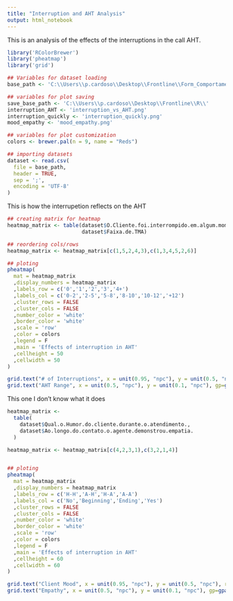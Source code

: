 ---
title: "Interruption and AHT Analysis"
output: html_notebook
---

This is an analysis of the effects of the interruptions in the call AHT.

```{r setup, include=FALSE}
library('RColorBrewer')
library('pheatmap')
library('grid')

## Variables for dataset loading
base_path <- 'C:\\Users\\p.cardoso\\Desktop\\Frontline\\Form_Comportamental_Formatado.csv'

## variables for plot saving
save_base_path <- 'C:\\Users\\p.cardoso\\Desktop\\Frontline\\R\\'
interruption_AHT <- 'interruption_vs_AHT.png'
interruption_quickly <- 'interruption_quickly.png'
mood_empathy <- 'mood_empathy.png'

## variables for plot customization
colors <- brewer.pal(n = 9, name = "Reds")

## importing datasets
dataset <- read.csv(
  file = base_path,
  header = TRUE,
  sep = ';',
  encoding = 'UTF-8'
)
```

This is how the interrupetion reflects on the AHT

```{r}
## creating matrix for heatmap
heatmap_matrix <- table(dataset$O.Cliente.foi.interrompido.em.algum.momento.,
                        dataset$Faixa.de.TMA)

## reordering cols/rows
heatmap_matrix <- heatmap_matrix[c(1,5,2,4,3),c(1,3,4,5,2,6)]

## ploting
pheatmap(
  mat = heatmap_matrix
  ,display_numbers = heatmap_matrix
  ,labels_row = c('0','1','2','3','4+')
  ,labels_col = c('0-2','2-5','5-8','8-10','10-12','+12')
  ,cluster_rows = FALSE
  ,cluster_cols = FALSE
  ,number_color = 'white'
  ,border_color = 'white'
  ,scale = 'row'
  ,color = colors
  ,legend = F
  ,main = 'Effects of interruption in AHT'
  ,cellheight = 50
  ,cellwidth = 50
)

grid.text("# of Interruptions", x = unit(0.95, "npc"), y = unit(0.5, "npc"), rot=270, gp=gpar(fontsize=16))
grid.text("AHT Range", x = unit(0.5, "npc"), y = unit(0.1, "npc"), gp=gpar(fontsize=16))
```

This one I don't know what it does

```{r}
heatmap_matrix <- 
  table(
    dataset$Qual.o.Humor.do.cliente.durante.o.atendimento.,
    dataset$Ao.longo.do.contato.o.agente.demonstrou.empatia.
  )

heatmap_matrix <- heatmap_matrix[c(4,2,3,1),c(3,2,1,4)]


## ploting
pheatmap(
  mat = heatmap_matrix
  ,display_numbers = heatmap_matrix
  ,labels_row = c('H-H','A-H','H-A','A-A')
  ,labels_col = c('No','Beginning','Ending','Yes')
  ,cluster_rows = FALSE
  ,cluster_cols = FALSE
  ,number_color = 'white'
  ,border_color = 'white'
  ,scale = 'row'
  ,color = colors
  ,legend = F
  ,main = 'Effects of interruption in AHT'
  ,cellheight = 60
  ,cellwidth = 60
)

grid.text("Client Mood", x = unit(0.95, "npc"), y = unit(0.5, "npc"), rot=270, gp=gpar(fontsize=16))
grid.text("Empathy", x = unit(0.5, "npc"), y = unit(0.1, "npc"), gp=gpar(fontsize=16))
```
